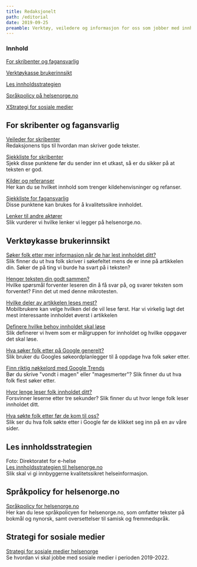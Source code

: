 ```yaml
---
title: Redaksjonelt
path: /editorial
date: 2019-09-25
preamble: Verktøy, veiledere og informasjon for oss som jobber med innhold til Helsenorge
---
```


### Innhold

[For skribenter og fagansvarlig](#for-skribenter-og-fagansvarlig)

[Verktøykasse brukerinnsikt](#verktøykasse-brukerinnsikt) 

[Les innholdsstrategien]() 

[Språkpolicy på helsenorge.no]() 

[XStrategi for sosiale medier](#strategi-for-sosiale-medier) 

## For skribenter og fagansvarlig

[Veileder for skribenter](https://helsenorge.design/editorial/veileder-for-skribenter/) <br/>
Redaksjonens tips til hvordan man skriver gode tekster.

[Sjekkliste for skribenter](https://helsenorge.design/editorial/sjekkliste-for-skribenter) <br/>
Sjekk disse punktene før du sender inn et utkast, så er du sikker på at teksten er god.

[Kilder og referanser]() <br/>
Her kan du se hvilket innhold som trenger kildehenvisninger og refanser.

[Sjekkliste for fagansvarlig]() <br/>
Disse punktene kan brukes for å kvalitetssikre innholdet.

[Lenker til andre aktører]() <br/>
Slik vurderer vi hvilke lenker vi legger på helsenorge.no.

## Verktøykasse brukerinnsikt

[Søker folk etter mer informasjon når de har lest innholdet ditt?]() <br/>
Slik finner du ut hva folk skriver i søkefeltet mens de er inne på artikkelen din. Søker de på ting vi burde ha svart på i teksten?

[Henger teksten din godt sammen?]() <br/>
Hvilke spørsmål forventer leseren din å få svar på, og svarer teksten som forventet? Finn det ut med denne mikrotesten.

[Hvilke deler av artikkelen leses mest?]() <br/>
Mobilbrukere kan velge hvilken del de vil lese først. Har vi virkelig lagt det mest interessante innholdet øverst i artikkelen

[Definere hvilke behov innholdet skal løse]() <br/>
Slik definerer vi hvem som er målgruppen for innholdet og hvilke oppgaver det skal løse.

[Hva søker folk etter på Google generelt?]() <br/>
Slik bruker du Googles søkeordplanlegger til å oppdage hva folk søker etter.

[Finn riktig nøkkelord med Google Trends]() <br/>
Bør du skrive "vondt i magen" eller "magesmerter"? Slik finner du ut hva folk flest søker etter.

[Hvor lenge leser folk innholdet ditt?]() <br/>
Forsvinner leserne etter tre sekunder? Slik finner du ut hvor lenge folk leser innholdet ditt.

[Hva søkte folk etter før de kom til oss?]() <br/>
Slik ser du hva folk søkte etter i Google før de klikket seg inn på en av våre sider.

## Les innholdsstrategien

Foto: Direktoratet for e-helse <br/>
[Les innholdsstrategien til helsenorge.no]() <br/>
Slik skal vi gi innbyggerne kvalitetssikret helseinformasjon.

## Språkpolicy for helsenorge.no

[Språkpolicy for helsenorge.no]() <br/>
Her kan du lese språkpolicyen for helsenorge.no, som omfatter tekster på bokmål og nynorsk, samt oversettelser til samisk og fremmedspråk.

## Strategi for sosiale medier

[Strategi for sosiale medier helsenorge]() <br/>
Se hvordan vi skal jobbe med sosiale medier i perioden 2019-2022.